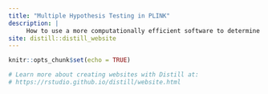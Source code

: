 ```yaml
---
title: "Multiple Hypothesis Testing in PLINK"
description: |
     How to use a more computationally efficient software to determine a threshold
site: distill::distill_website
---
```


```r
knitr::opts_chunk$set(echo = TRUE)

# Learn more about creating websites with Distill at:
# https://rstudio.github.io/distill/website.html
```